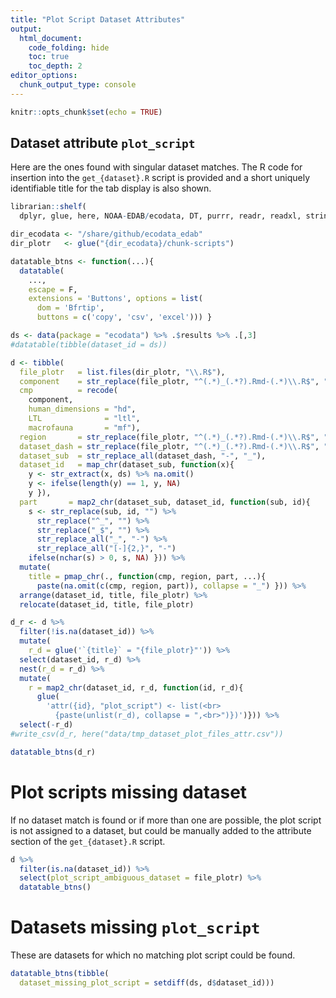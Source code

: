 ```yaml
---
title: "Plot Script Dataset Attributes"
output:
  html_document:
    code_folding: hide
    toc: true
    toc_depth: 2
editor_options: 
  chunk_output_type: console
---
```


```r
knitr::opts_chunk$set(echo = TRUE)
```

## Dataset attribute `plot_script`

Here are the ones found with singular dataset matches. The R code for insertion into the `get_{dataset}.R` script is provided and a short uniquely identifiable title for the tab display is also shown.

```r
librarian::shelf(
  dplyr, glue, here, NOAA-EDAB/ecodata, DT, purrr, readr, readxl, stringr, tidyr)

dir_ecodata <- "/share/github/ecodata_edab"
dir_plotr   <- glue("{dir_ecodata}/chunk-scripts")

datatable_btns <- function(...){
  datatable(
    ..., 
    escape = F,
    extensions = 'Buttons', options = list(
      dom = 'Bfrtip',
      buttons = c('copy', 'csv', 'excel'))) }

ds <- data(package = "ecodata") %>% .$results %>% .[,3]
#datatable(tibble(dataset_id = ds))

d <- tibble(
  file_plotr   = list.files(dir_plotr, "\\.R$"),
  component    = str_replace(file_plotr, "^(.*)_(.*?).Rmd-(.*)\\.R$", "\\1"),
  cmp          = recode(
    component,
    human_dimensions = "hd",
    LTL              = "ltl",
    macrofauna       = "mf"),
  region       = str_replace(file_plotr, "^(.*)_(.*?).Rmd-(.*)\\.R$", "\\2"),
  dataset_dash = str_replace(file_plotr, "^(.*)_(.*?).Rmd-(.*)\\.R$", "\\3"),
  dataset_sub  = str_replace_all(dataset_dash, "-", "_"),
  dataset_id   = map_chr(dataset_sub, function(x){
    y <- str_extract(x, ds) %>% na.omit()
    y <- ifelse(length(y) == 1, y, NA)
    y }),
  part       = map2_chr(dataset_sub, dataset_id, function(sub, id){
    s <- str_replace(sub, id, "") %>% 
      str_replace("^_", "") %>% 
      str_replace("_$", "") %>% 
      str_replace_all("_", "-") %>% 
      str_replace_all("[-]{2,}", "-")
    ifelse(nchar(s) > 0, s, NA) })) %>% 
  mutate(
    title = pmap_chr(., function(cmp, region, part, ...){
      paste(na.omit(c(cmp, region, part)), collapse = "_") })) %>% 
  arrange(dataset_id, title, file_plotr) %>% 
  relocate(dataset_id, title, file_plotr)

d_r <- d %>% 
  filter(!is.na(dataset_id)) %>% 
  mutate(
    r_d = glue('`{title}` = "{file_plotr}"')) %>% 
  select(dataset_id, r_d) %>% 
  nest(r_d = r_d) %>% 
  mutate(
    r = map2_chr(dataset_id, r_d, function(id, r_d){
      glue(
        'attr({id}, "plot_script") <- list(<br>
          {paste(unlist(r_d), collapse = ",<br>")})')})) %>% 
  select(-r_d)
#write_csv(d_r, here("data/tmp_dataset_plot_files_attr.csv"))

datatable_btns(d_r)
```


# Plot scripts missing dataset

If no dataset match is found or if more than one are possible, the plot script is not assigned to a dataset, but could be manually added to the attribute section of the `get_{dataset}.R` script.

```r
d %>% 
  filter(is.na(dataset_id)) %>% 
  select(plot_script_ambiguous_dataset = file_plotr) %>% 
  datatable_btns()
```


# Datasets missing `plot_script`

These are datasets for which no matching plot script could be found.

```r
datatable_btns(tibble(
  dataset_missing_plot_script = setdiff(ds, d$dataset_id)))
```



